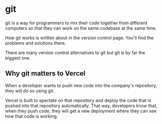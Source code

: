 
# git

git is a way for programmers to mix their code together from different computers so that they can work on the same codebase at the same time.

How git works is written about in <KeyTermLink termUrl="version-control">the version control page</KeyTermLink>. You'll find the problems and solutions there.

There are many version control alternatives to git but git is by far the biggest one.

## Why git matters to Vercel

When a developer wants to push new code into the company's <KeyTermLink termUrl="repository">repository</KeyTermLink>, they will do so using git.

Vercel is built to spectate on that repository and deploy the code that is pushed into that repository automatically. That way, developers know that, when they push code, they will get a new deployment where they can see how that code is working.
